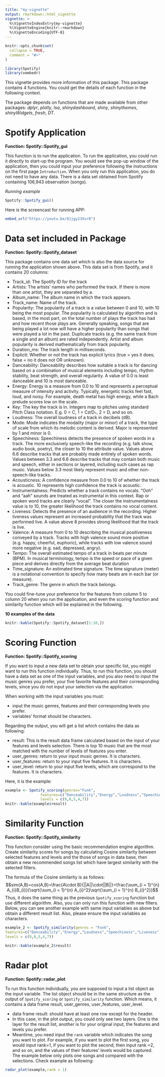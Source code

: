 ```yaml
---
title: "my-vignette"
output: rmarkdown::html_vignette
vignette: >
  %\VignetteIndexEntry{my-vignette}
  %\VignetteEngine{knitr::rmarkdown}
  %\VignetteEncoding{UTF-8}
---
```


```r
knitr::opts_chunk$set(
  collapse = TRUE,
  comment = "#>"
)
```

```r
library(Spotify)
library(vembedr)

```


This vignette provides more information of this package. This package contains 4 functions. You could get the details of each function in the following context.        

The package depends on functions that are made available from other packages:
*dplyr*, *plotly*, *lsa*, *shinydashboard*, *shiny*, *shinythemes*, *shinyWidgets*, *fresh*, *DT*.    

# Spotify Application   

**Function: Spotify::Spotify_gui**

This function is to run the application. To run the application, you could run it directly to start-up the program. You would see the pop-up window of the application, then you could input your preference following the instructions on the first page `Introduction`. When you only run this application, you do not need to have any data. There is a data set obtained from Spotify containing 106,943 observation (songs).    

*Running example*   
```r
Spotify::Spotify_gui()
```

Here is the screencast for running APP:    

```r
embed_url("https://youtu.be/81jgy23Xsr0")
```


# Data set included in Package      

**Function: Spotify::Spotify_dataset**    

This package contains one data set which is also the data source for running the application shown above. This data set is from Spotify, and it contains 20 columns:

* Track_id: The Spotify ID for the track    
* Artists: The artists' names who performed the track. If there is more than one artist, they are separated by a.      
* Album_name: The album name in which the track appears.    
* Track_name: Name of the track.
* Popularity: The popularity of a track is a value between 0 and 10, with 10 being the most popular. The popularity is calculated by algorithm and is based, in the most part, on the total number of plays the track has had and how recent those plays are. Generally speaking, songs that are being played a lot now will have a higher popularity than songs that were played a lot in the past. Duplicate tracks (e.g. the same track from a single and an album) are rated independently. Artist and album popularity is derived mathematically from track popularity.    
* Duration_ms: The track length in milliseconds.    
* Explicit: Whether or not the track has explicit lyrics (true = yes it does; false = no it does not OR unknown).    
* Danceability: Danceability describes how suitable a track is for dancing based on a combination of musical elements including tempo, rhythm stability, beat strength, and overall regularity. A value of 0.0 is least danceable and 10 is most danceable.    
* Energy: Energy is a measure from 0.0 to 10 and represents a perceptual measure of intensity and activity. Typically, energetic tracks feel fast, loud, and noisy. For example, death metal has high energy, while a Bach prelude scores low on the scale.   
* Key: The key the track is in. Integers map to pitches using standard Pitch Class notation. E.g. 0 = C, 1 = C♯/D♭, 2 = D, and so on.    
* Loudness: The overall loudness of a track in decibels (dB).   
* Mode: Mode indicates the modality (major or minor) of a track, the type of scale from which its melodic content is derived. Major is represented by 1 and minor is 0.   
* Speechiness: Speechiness detects the presence of spoken words in a track. The more exclusively speech-like the recording (e.g. talk show, audio book, poetry), the closer to 10 the attribute value. Values above 6.6 describe tracks that are probably made entirely of spoken words. Values between 3.3 and 6.6 describe tracks that may contain both music and speech, either in sections or layered, including such cases as rap music. Values below 3.3 most likely represent music and other non-speech-like tracks.    
* Acousticness: A confidence measure from 0.0 to 10 of whether the track is acoustic. 10 represents high confidence the track is acoustic.    
* Instrumentalness: Predicts whether a track contains no vocals. "Ooh" and "aah" sounds are treated as instrumental in this context. Rap or spoken word tracks are clearly "vocal". The closer the instrumentalness value is to 10, the greater likelihood the track contains no vocal content.   
* Liveness: Detects the presence of an audience in the recording. Higher liveness values represent an increased probability that the track was performed live. A value above 8 provides strong likelihood that the track is live.      
* Valence: A measure from 0 to 10 describing the musical positiveness conveyed by a track. Tracks with high valence sound more positive (e.g. happy, cheerful, euphoric), while tracks with low valence sound more negative (e.g. sad, depressed, angry).       
* Tempo: The overall estimated tempo of a track in beats per minute (BPM). In musical terminology, tempo is the speed or pace of a given piece and derives directly from the average beat duration       
* Time_signature: An estimated time signature. The time signature (meter) is a notational convention to specify how many beats are in each bar (or measure).     
* Track_genre: The genre in which the track belongs.     

You could fine-tune your preference for the features from column 5 to column 20 when you run the application, and even the scoring function and similarity function which will be explained in the following.        

**10 examples of the data**    
```r
knitr::kable(Spotify::Spotify_dataset[1:10,])
```
    
         
# Scoring Function     

**Function: Spotify::Spotify_scoring**   

If you want to input a new data set to obtain your specific list, you might want to run this function individually. Thus, to run this function, you should have a data set as one of the input variables, and you also need to input the music genres you prefer, your five favorite features and their corresponding levels, since you do not input your selection via the application.    

When working with the input variables you must:   

* input the music genres, features and their corresponding levels you prefer.   
* variables' format should be characters.     

Regarding the output, you will get a list which contains the data as following:     

* result: This is the result data frame calculated based on the input of your features and levels selection. There is top 10 music that are the most matched with the number of levels of features you enter.      
* user_genres: return to your input music genres. It is characters.    
* user_features: return to your input five features. It is characters.   
* user_level: return to your input five levels, which are correspond to the features. It is characters. 

Here, it is the example:   
```r
example <- Spotify_scoring(genres="Funk",
                features=c("Danceability","Energy","Loudness","Speechiness","Liveness"),
                levels = c(9,8,5,4,7))
knitr::kable(example$result)
```

# Similarity Function 

**Function: Spotify::Spotify_similarity**  

This function consider using the basic recommendation engine algorithm. Create similarity scores for songs by calculating Cosine similarity between selected features and levels and the those of songs in data base, then obtain a new recommended songs list which have largest similarity with the selected filters.    

The formula of the Cosine similarity is as follows:   
$$sim(A,B)=cos(A,B)=\frac{A\cdot B}{||A||\cdot||B||}=\frac{\sum_{i = 1}^{n} A_{i}B_{i}}{\sqrt{\sum_{i = 1}^{n} A_{i}^2}\sqrt{\sum_{i = 1}^{n} B_{i}^2}}$$
Thus, it does the same thing as the previous `Spotify_scoring` function but use different algorithm. Also, you can only run this function with new filters. Below, you can see another example with same input variables as above but obtain a different result list. Also, please ensure the input variables as characters.        

```r
example_2 <- Spotify_similarity(genres = "Funk",
features=c("Danceability","Energy","Loudness","Speechiness","Liveness"),
levels = c(9,8,5,4,7))

knitr::kable(example_2$result)
```



# Radar plot   

**Function: Spotify::radar_plot** 

To run this function individually, you are supposed to input a list object as the input variable. The list object should be in the same structure as the output of `Spotify_scoring` or `Spotify_similarity` function. Which means, it contains a data frame result, user_genres, user_features, user_level.

* data frame result: should have at least one row except for the header.       
* In this case, in the plot output, you could only see two layers. One is the layer for the result list, another is for your original input, the features and levels you prefer.      
* Meantime, you need input the `rank` variable which indicates the song you want to plot. For example, if you want to plot the first song, you would input rank=1, if you want to plot the second, then input rank =2, and so on, and the values of their features' levels would be captured. The example below only plots one songs and compared with the selections. Check example as following:    

```r
radar_plot(example,rank = 1)
```
